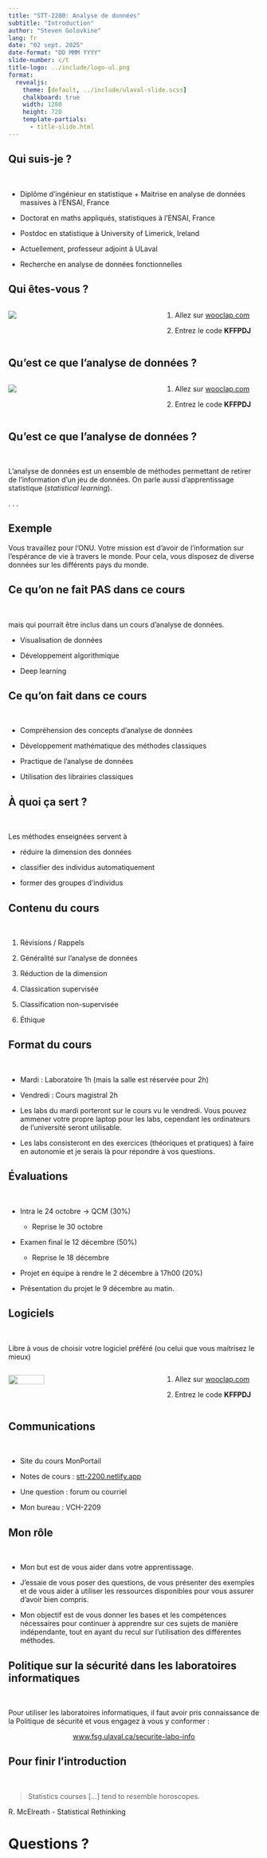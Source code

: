 ```yaml
--- 
title: "STT-2200: Analyse de données"
subtitle: "Introduction"
author: "Steven Golovkine"
lang: fr
date: "02 sept. 2025"
date-format: "DD MMM YYYY"
slide-number: c/t
title-logo: ../include/logo-ul.png
format:
  revealjs: 
    theme: [default, ../include/ulaval-slide.scss]
    chalkboard: true
    width: 1280
    height: 720
    template-partials:
      - title-slide.html
--- 
```


## Qui suis-je ?

<br>

* Diplôme d'ingénieur en statistique + Maitrise en analyse de données massives à l'ENSAI, France

* Doctorat en maths appliqués, statistiques à l'ENSAI, France

* Postdoc en statistique à University of Limerick, Ireland

* Actuellement, professeur adjoint à ULaval

* Recherche en analyse de données fonctionnelles


## Qui êtes-vous ?

:::: {.columns .v-center-container}

::: {.column width="60%"}

![](./img/wooclap_qr_code.png)

:::

::: {.column width="40%"}

1. Allez sur [wooclap.com](https://www.wooclap.com)

2. Entrez le code **KFFPDJ**

:::

::::


## Qu'est ce que l'analyse de données ?

:::: {.columns .v-center-container}

::: {.column width="60%"}

![](./img/wooclap_qr_code.png)

:::

::: {.column width="40%"}

1. Allez sur [wooclap.com](https://www.wooclap.com)

2. Entrez le code **KFFPDJ**

:::

::::



## Qu'est ce que l'analyse de données ?

<br>

L'analyse de données est un ensemble de méthodes permettant de retirer de l'information d'un jeu de données. On parle aussi d'apprentissage statistique (*statistical learning*).

. . .

::: {.callout-tip icon=false}
## Exemple

Vous travaillez pour l'ONU. Votre mission est d'avoir de l'information sur l'espérance de vie à travers le monde. Pour cela, vous disposez de diverse données sur les différents pays du monde.

::: 


## Ce qu'on ne fait **PAS** dans ce cours

<br>

mais qui pourrait être inclus dans un cours d'analyse de données.

* Visualisation de données

* Développement algorithmique

* Deep learning



## Ce qu'on fait dans ce cours

<br>

* Compréhension des concepts d'analyse de données

* Développement mathématique des méthodes classiques

* Practique de l'analyse de données

* Utilisation des librairies classiques


## À quoi ça sert ?

<br>

Les méthodes enseignées servent à

* réduire la dimension des données

* classifier des individus automatiquement

* former des groupes d'individus


## Contenu du cours

<br>

1. Révisions / Rappels

2. Généralité sur l'analyse de données

3. Réduction de la dimension 

4. Classication supervisée

5. Classification non-supervisée

6. Éthique

## Format du cours

<br>

* Mardi : Laboratoire 1h (mais la salle est réservée pour 2h)

* Vendredi : Cours magistral 2h

* Les labs du mardi porteront sur le cours vu le vendredi. Vous pouvez ammener votre propre laptop pour les labs, cependant les ordinateurs de l'université seront utilisable.

* Les labs consisteront en des exercices (théoriques et pratiques) à faire en autonomie et je serais là pour répondre à vos questions. 


## Évaluations

<br>

* Intra le 24 octobre $\longrightarrow$ QCM (30\%)
  + Reprise le 30 octobre

* Examen final le 12 décembre (50\%)
  + Reprise le 18 décembre

* Projet en équipe à rendre le 2 décembre à 17h00 (20\%)

* Présentation du projet le 9 décembre au matin.


## Logiciels

<br>

Libre à vous de choisir votre logiciel préféré (ou celui que vous maitrisez le mieux)


:::: {.columns .v-center-container-2}

::: {.column width="60%"}

![](./img/wooclap_qr_code.png){width=50%}

:::

::: {.column width="40%"}

1. Allez sur [wooclap.com](https://www.wooclap.com)

2. Entrez le code **KFFPDJ**

:::

::::


## Communications

<br>

* Site du cours MonPortail

* Notes de cours : [stt-2200.netlify.app](https://stt2200.netlify.app)

* Une question : forum ou courriel

* Mon bureau : VCH-2209


## Mon rôle

<br>

* Mon but est de vous aider dans votre apprentissage.

* J'essaie de vous poser des questions, de vous présenter des exemples et de vous aider à utiliser les ressources disponibles pour vous assurer d'avoir bien compris.

* Mon objectif est de vous donner les bases et les compétences nécessaires pour continuer à apprendre sur ces sujets de manière indépendante, tout en ayant du recul sur l'utilisation des différentes méthodes. 



## Politique sur la sécurité dans les laboratoires informatiques

<br>

Pour utiliser les laboratoires informatiques, il faut avoir pris connaissance de la Politique de sécurité et vous engagez à vous y conformer :

<center>
[www.fsg.ulaval.ca/securite-labo-info](https://ulavaldti.sharepoint.com/sites/PolitiqueSecuriteLaboInfo/SitePages/TopicHome.aspx?csf=1&web=1&e=3c0nsV&CID=28a511c7-5337-43ca-89a6-25e37be332a5)
</center>

## Pour finir l'introduction

<br>

> Statistics courses […] tend to resemble horoscopes.

R. McElreath - Statistical Rethinking

# Questions ?